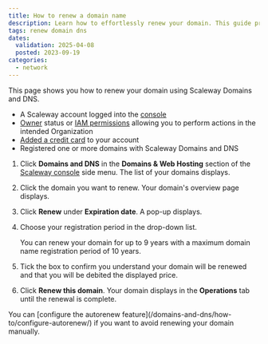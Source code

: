 ```yaml
---
title: How to renew a domain name
description: Learn how to effortlessly renew your domain. This guide provides step-by-step instructions for accessing your domain details, selecting your preferred renewal period, and confirming your renewal securely through the Scaleway console.
tags: renew domain dns
dates:
  validation: 2025-04-08
  posted: 2023-09-19
categories:
  - network
---
```




This page shows you how to renew your domain using Scaleway Domains and DNS.

<Requirements />

- A Scaleway account logged into the [console](https://console.scaleway.com)
- [Owner](/iam/concepts/#owner) status or [IAM permissions](/iam/concepts/#permission) allowing you to perform actions in the intended Organization
- [Added a credit card](/billing/quickstart/#how-to-add-a-payment-method) to your account
- Registered one or more domains with Scaleway Domains and DNS

1. Click **Domains and DNS** in the **Domains & Web Hosting** section of the [Scaleway console](https://console.scaleway.com) side menu. The list of your domains displays.
2. Click the domain you want to renew. Your domain's overview page displays.
3. Click **Renew** under **Expiration date**. A pop-up displays.
4. Choose your registration period in the drop-down list.

    <Message type="note">
     You can renew your domain for up to 9 years with a maximum domain name registration period of 10 years.
    </Message>
5. Tick the box to confirm you understand your domain will be renewed and that you will be debited the displayed price.

    <Lightbox image={image} alt="" />
6. Click **Renew this domain**. Your domain displays in the **Operations** tab until the renewal is complete.

<Message type="tip">
 You can [configure the autorenew feature](/domains-and-dns/how-to/configure-autorenew/) if you want to avoid renewing your domain manually.
</Message>


